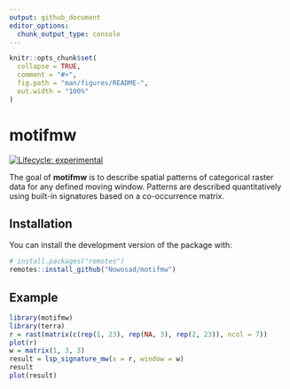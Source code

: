 ```yaml
---
output: github_document
editor_options: 
  chunk_output_type: console
---
```


<!-- README.md is generated from README.Rmd. Please edit that file -->

```r
knitr::opts_chunk$set(
  collapse = TRUE,
  comment = "#>",
  fig.path = "man/figures/README-",
  out.width = "100%"
)
```

# motifmw

<!-- badges: start -->
[![Lifecycle: experimental](https://img.shields.io/badge/lifecycle-experimental-orange.svg)](https://lifecycle.r-lib.org/articles/stages.html#experimental)
<!-- badges: end -->

The goal of **motifmw** is to describe spatial patterns of categorical raster data for any defined moving window. 
Patterns are described quantitatively using built-in signatures based on a co-occurrence matrix. 

## Installation

You can install the development version of the package with:

``` r
# install.packages("remotes")
remotes::install_github("Nowosad/motifmw")
```

## Example

```r
library(motifmw)
library(terra)
r = rast(matrix(c(rep(1, 23), rep(NA, 3), rep(2, 23)), ncol = 7))
plot(r)
w = matrix(1, 3, 3)
result = lsp_signature_mw(x = r, window = w)
result
plot(result)
```
